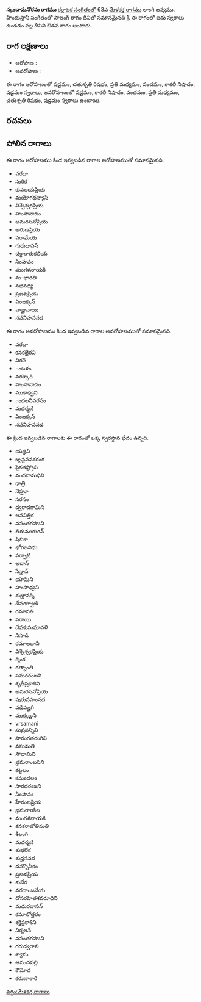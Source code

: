 {{Infobox ragam
	| name          	= స్కందామనోరమ
	| synonym	    	= 
	| mela          	= 
	| chakra        	= 
	| janaka        	= 
	| type          	= ఔడవ
	| arohanam      	= {{svaraC|S|R2|M2|P|N3|S'}} 
	| avarohanam    	= {{svaraC|S'|N3|P|M2|R2|S}}
	| jeeva         	=
	| chhaya        	=
	| nyasa         	=
	| vishesha      	= 
	| equivalent  		= సాలంగ్
}}
{{కర్ణాటక సంగీత రాగాలు}}
'''స్కందామనోరమ రాగము''' [[కర్ణాటక సంగీతం]]లో 63వ [[మేళకర్త రాగము]] లాంగి జన్యము.  హిందుస్తానీ సంగీతంలో సాలంగ్ రాగం దీనితో సమానమైనది [https://karnatik.com/hcragatable.shtml]. ఈ రాగంలో ఐదు స్వరాలు ఉండడం వల్ల దీనిని ఔడవ రాగం అంటారు.


==రాగ లక్షణాలు==


* ఆరోహణ : {{svaraC|S|R2|M2|P|N3|S'}} 
* అవరోహణ : {{svaraC|S'|N3|P|M2|R2|S}}

ఈ రాగం ఆరోహణంలో షడ్జమం, చతుశృతి రిషభం, ప్రతి మధ్యమం, పంచమం, కాకలీ నిషాదం, షడ్జమం [[స్వరాలు]], అవరోహణంలో షడ్జమం, కాకలీ నిషాదం, పంచమం, ప్రతి మధ్యమం, చతుశృతి రిషభం, షడ్జమం [[స్వరాలు]] ఉంటాయి.

==రచనలు==



==పోలిన రాగాలు==
ఈ రాగం ఆరోహణము కింద ఇవ్వబడిన రాగాల ఆరోహణముతో సమానమైనది.
* వరదా
* సురిక
* కువలయప్రియ
* మయోగధన్యాసి
* విశ్వేశ్వరప్రియ
* హంసానాదం
* అమరసనోప్రియ
* అరుణప్రియ
* పరామేయ
* గురుదాసన్
* చక్రాకారుకలియ
* సింహవం
* మంగళనాయకి
* మ-భారతి
* నభవధ్య
* ప్రణవప్రియ
* పింజక్కన్
* వాజ్హువాయి
* నవనిహసనడ

ఈ రాగం అవరోహణము కింద ఇవ్వబడిన రాగాల అవరోహణముతో సమానమైనది.
* వరదా
* కనకభైరవి
* విరన్
* ంబళం
* వరక్కారి
* హంసానాదం
* ముకాధ్వని
* ందలనివరసం
* మదర్మణి
* పింజక్కన్
* నవనిహసనడ

ఈ క్రింద ఇవ్వబడిన రాగాలకు ఈ రాగంతో ఒక్క స్వరస్థాన భేదం ఉన్నది.
* యజ్ఞిని
* బృన్దవనశరంగ
* సైకతష్ట్రోని
* వందనామధిని
* ధాత్రి
* నెహ్రూ
* సరసం
* ద్వరాదగామిని
* లవనిత్తిక
* వసంతగహుని
* తిరుమురుగన్
* షిబికా
* భోగజనిధు
* పర్పాటి
* అదాన్
* సేన్దాన్
* యామిని
* హంసాధ్వని
* శుభ్రావర్ని
* దేవగర్వాణి
* రమావతి
* పరాయి
* దేవకుసుమావళి
* నిసాడి
* రమాఅదానీ
* విశ్వేశ్వరప్రియ
* ర్మింక
* రత్నాంతి
* సమరరంజని
* శృతీప్రకాశిని
* అమరసనోప్రియ
* పురువహంసద
* వడివజ్హగి
* ముక్కణ్ణని
* vrsamani
* సుప్రసన్నిని
* సారంగతరంగిని
* వసుమతి
* సౌధామిని
* భ్రమరాంబసిని
* కట్టలం
* కమండలం
* సారధరంజని
* సింహవం
* హేరంబప్రియ
* భ్రమరాoకిల
* మంగళనాయకి
* కనకరాజోతిమతి
* శీలంగి
* మదర్మణి
* శుభలేక
* శుధ్హసనద
* దమ్బౌషికం
* ప్రణవప్రియ
* కుబేర
* వరదాంజనేయ
* దోసరహితశవరూధిని
* మధురవాసన్
* కమాలోత్తరం
* శక్తిప్రకాశిని
* నిర్మలన్
* వసంతగహుని
* గరుద్వరాలి
* శ్యామ
* ఆనందవల్లి
* కౌమోద
* కరుణాకారి



[[వర్గం:మేళకర్త రాగాలు]]